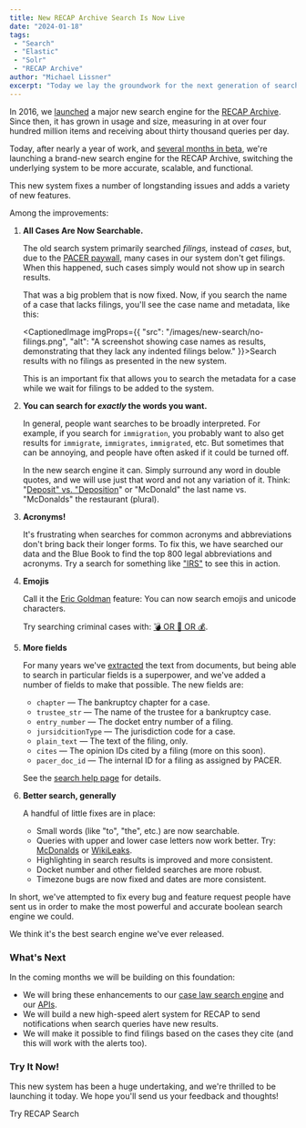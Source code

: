 ```yaml
---
title: New RECAP Archive Search Is Now Live
date: "2024-01-18"
tags:
 - "Search"
 - "Elastic"
 - "Solr"
 - "RECAP Archive"
author: "Michael Lissner"
excerpt: "Today we lay the groundwork for the next generation of search."
---
```


<p class="lead">In 2016, we <a href="/2016/11/22/launching-a-new-recap-archive">launched</a> a major new search engine for the <a href="https://www.courtlistener.com/recap/">RECAP Archive</a>. Since then, it has grown in usage and size, measuring in at over four hundred million items and receiving about thirty thousand queries per day.</p>

Today, after nearly a year of work, and [several months in beta][beta], we're launching a brand-new search engine for the RECAP Archive, switching the underlying system to be more accurate, scalable, and functional. 

This new system fixes a number of longstanding issues and adds a variety of new features.

Among the improvements: 

1. **All Cases Are Now Searchable.** 

    The old search system primarily searched *filings,* instead of *cases*, but, due to the [PACER paywall][paywall], many cases in our system don't get filings. When this happened, such cases simply would not show up in search results. 

    That was a big problem that is now fixed. Now, if you search the name of a case that lacks filings, you'll see the case name and metadata, like this:

    <CaptionedImage imgProps={{
     "src": "/images/new-search/no-filings.png",
     "alt": "A screenshot showing case names as results, demonstrating that they lack any indented filings below."
    }}>Search results with no filings as presented in the new system.</CaptionedImage>

    This is an important fix that allows you to search the metadata for a case while we wait for filings to be added to the system.

2. **You can search for *exactly* the words you want.**

    In general, people want searches to be broadly interpreted. For example, if you search for `immigration`, you probably want to also get results for `immigrate`, `immigrates`, `immigrated`, etc. But sometimes that can be annoying, and people have often asked if it could be turned off. 

    In the new search engine it can. Simply surround any word in double quotes, and we will use just that word and not any variation of it. Think: "[Deposit" vs. "Deposition][dminusd]" or "McDonald" the last name vs. "McDonalds" the restaurant (plural).

3. **Acronyms!**

   It's frustrating when searches for common acronyms and abbreviations don't bring back their longer forms. To fix this, we have searched our data and the Blue Book to find the top 800 legal abbreviations and acronyms. Try a search for something like ["IRS"][irs] to see this in action. 

4. **Emojis**
 
    Call it the [Eric Goldman][eg] feature: You can now search emojis and unicode characters. 
 
    Try searching criminal cases with: [💣 OR 🔫 OR 💰][bomb].
 
5. **More fields**

    For many years we've [extracted][ocr] the text from documents, but being able to search in particular fields is a superpower, and we've added a number of fields to make that possible. The new fields are:

     - `chapter` — The bankruptcy chapter for a case.
     - `trustee_str` — The name of the trustee for a bankruptcy case.
     - `entry_number` — The docket entry number of a filing.
     - `jursidcitionType` — The jurisdiction code for a case.
     - `plain_text` — The text of the filing, only.
     - `cites` — The opinion IDs cited by a filing (more on this soon).
     - `pacer_doc_id` — The internal ID for a filing as assigned by PACER.

    See the [search help page][help] for details.

6. **Better search, generally**

    A handful of little fixes are in place:

     - Small words (like "to", "the", etc.) are now searchable.  
     - Queries with upper and lower case letters now work better. Try: [McDonalds][md] or [WikiLeaks][w].
     - Highlighting in search results is improved and more consistent.
     - Docket number and other fielded searches are more robust.
     - Timezone bugs are now fixed and dates are more consistent.

In short, we've attempted to fix every bug and feature request people have sent us in order to make the most powerful and accurate boolean search engine we could.

We think it's the best search engine we've ever released. 


### What's Next

In the coming months we will be building on this foundation:

 - We will bring these enhancements to our [case law search engine][cl] and our [APIs][apis].
 - We will build a new high-speed alert system for RECAP to send notifications when search queries have new results.
 - We will make it possible to find filings based on the cases they cite (and this will work with the alerts too).


### Try It Now!

This new system has been a huge undertaking, and we're thrilled to be launching it today. We hope you'll send us your feedback and thoughts!  

<p>
<PurpleButton href="https://www.courtlistener.com/recap/" size="lg">Try RECAP Search</PurpleButton>
</p>


[irs]: https://www.courtlistener.com/?q=IRS&type=r&order_by=score%20desc
[bomb]: https://www.courtlistener.com/?q=%F0%9F%92%A3%20OR%20%F0%9F%94%AB%20OR%20%F0%9F%92%B0&type=r&order_by=score%20desc
[dminusd]: https://www.courtlistener.com/?q=%22Deposit%22%20-%22Deposition%22&type=r&order_by=score%20desc
[w]: https://www.courtlistener.com/?q=WikiLeaks&type=r&order_by=score%20desc
[md]: https://www.courtlistener.com/?q=McDonalds&type=r&order_by=score%20desc
[c]: /contact/
[help]: https://www.courtlistener.com/help/search-operators/#fielded-queries-fieldname-term
[beta]: /2023/11/02/new-search/
[paywall]: https://www.uscourts.gov/services-forms/fees/electronic-public-access-fee-schedule
[eg]: https://blog.ericgoldman.org/archives/2022/01/2021-emoji-law-year-in-review.htm
[ocr]: /2016/09/26/extracting-text-millions-of-pacer-documents.mdx
[cl]: https://www.courtlistener.com/opinion/
[apis]: https://www.courtlistener.com/help/api/